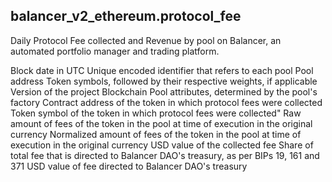 ## balancer_v2_ethereum.protocol_fee 
Daily Protocol Fee collected and Revenue by pool on Balancer, an automated portfolio manager and trading platform.


<ParamField path="day">
Block date in UTC
</ParamField>
<ParamField path="pool_id">
Unique encoded identifier that refers to each pool
</ParamField>
<ParamField path="pool_address">
Pool address
</ParamField>
<ParamField path="pool_symbol">
Token symbols, followed by their respective weights, if applicable
</ParamField>
<ParamField path="version">
Version of the project
</ParamField>
<ParamField path="blockchain">
Blockchain
</ParamField>
<ParamField path="pool_type">
Pool attributes, determined by the pool&#x27;s factory
</ParamField>
<ParamField path="token_address">
Contract address of the token in which protocol fees were collected
</ParamField>
<ParamField path="token_symbol">
Token symbol of the token in which protocol fees were collected&quot;
</ParamField>
<ParamField path="token_amount_raw">
Raw amount of fees of the token in the pool at time of execution in the original currency
</ParamField>
<ParamField path="token_amount">
Normalized amount of fees of the token in the pool at time of execution in the original currency
</ParamField>
<ParamField path="protocol_fee_collected_usd">
USD value of the collected fee
</ParamField>
<ParamField path="treasury_share">
Share of total fee that is directed to Balancer DAO&#x27;s treasury, as per BIPs 19, 161 and 371
</ParamField>
<ParamField path="treasury_revenue_usd">
USD value of fee directed to Balancer DAO&#x27;s treasury
</ParamField>
